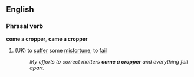 ==English==
===Phrasal verb===
'''come a cropper''', '''came a cropper'''
#{{idiom}} (UK) to [[suffer]] some [[misfortune]]; to [[fail]]
#:''My efforts to correct matters '''came a cropper''' and everything fell apart.''
